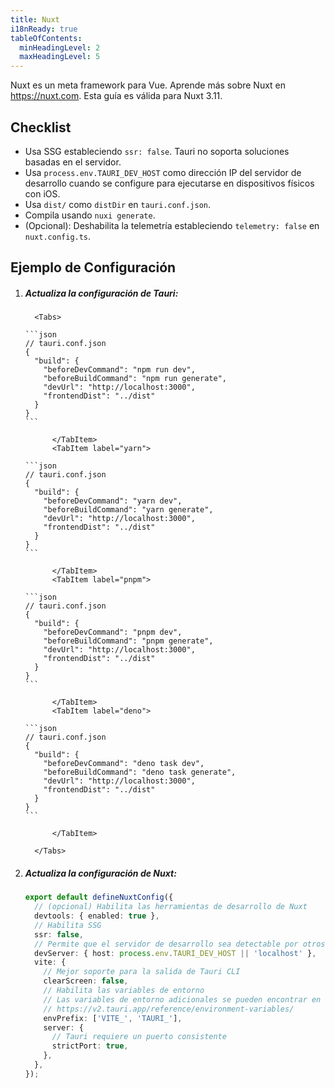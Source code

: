 ```yaml
---
title: Nuxt
i18nReady: true
tableOfContents:
  minHeadingLevel: 2
  maxHeadingLevel: 5
---
```



Nuxt es un meta framework para Vue. Aprende más sobre Nuxt en https://nuxt.com. Esta guía es válida para Nuxt 3.11.

## Checklist

- Usa SSG estableciendo `ssr: false`. Tauri no soporta soluciones basadas en el servidor.
- Usa `process.env.TAURI_DEV_HOST` como dirección IP del servidor de desarrollo cuando se configure para ejecutarse en dispositivos físicos con iOS.
- Usa `dist/` como `distDir` en `tauri.conf.json`.
- Compila usando `nuxi generate`.
- (Opcional): Deshabilita la telemetría estableciendo `telemetry: false` en `nuxt.config.ts`.

## Ejemplo de Configuración

<Steps>

1.  ##### Actualiza la configuración de Tauri:

          <Tabs>

    <TabItem label="npm">

        ```json
        // tauri.conf.json
        {
          "build": {
            "beforeDevCommand": "npm run dev",
            "beforeBuildCommand": "npm run generate",
            "devUrl": "http://localhost:3000",
            "frontendDist": "../dist"
          }
        }
        ```

              </TabItem>
              <TabItem label="yarn">

        ```json
        // tauri.conf.json
        {
          "build": {
            "beforeDevCommand": "yarn dev",
            "beforeBuildCommand": "yarn generate",
            "devUrl": "http://localhost:3000",
            "frontendDist": "../dist"
          }
        }
        ```

              </TabItem>
              <TabItem label="pnpm">

        ```json
        // tauri.conf.json
        {
          "build": {
            "beforeDevCommand": "pnpm dev",
            "beforeBuildCommand": "pnpm generate",
            "devUrl": "http://localhost:3000",
            "frontendDist": "../dist"
          }
        }
        ```

              </TabItem>
              <TabItem label="deno">

        ```json
        // tauri.conf.json
        {
          "build": {
            "beforeDevCommand": "deno task dev",
            "beforeBuildCommand": "deno task generate",
            "devUrl": "http://localhost:3000",
            "frontendDist": "../dist"
          }
        }
        ```

              </TabItem>

          </Tabs>

2.  ##### Actualiza la configuración de Nuxt:

    ```ts
    export default defineNuxtConfig({
      // (opcional) Habilita las herramientas de desarrollo de Nuxt
      devtools: { enabled: true },
      // Habilita SSG
      ssr: false,
      // Permite que el servidor de desarrollo sea detectable por otros dispositivos al ejecutarse en dispositivos físicos con iOS 
      devServer: { host: process.env.TAURI_DEV_HOST || 'localhost' },
      vite: {
        // Mejor soporte para la salida de Tauri CLI
        clearScreen: false,
        // Habilita las variables de entorno
        // Las variables de entorno adicionales se pueden encontrar en
        // https://v2.tauri.app/reference/environment-variables/
        envPrefix: ['VITE_', 'TAURI_'],
        server: {
          // Tauri requiere un puerto consistente
          strictPort: true,
        },
      },
    });
    ```

</Steps>
